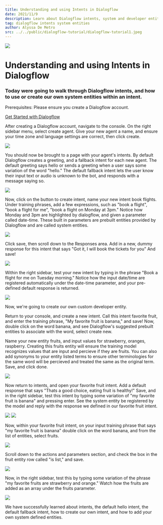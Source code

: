 ```yaml
---
title: Understanding and using Intents in Dialogflow
date: 2021/11/9
description: Learn about Dialogflow intents, system and developer entities in this tutorial.
tag: dialogflow intents system entities 
author: Alyssa De Metro
src: ../../public/dialogflow-tutorial/dialogflow-tutorial1.jpeg
---
```


![](../../public/dialogflow-tutorial/dialogflow-tutorial1.jpeg)

# Understanding and using Intents in Dialogflow

### Today were going to walk through Dialogflow intents, and how to use or create our own system entities within an intent.

Prerequisites: Please ensure you create a Dialogflow account.

[Get Started with Dialogflow](https://www.dialogflow.cloud.google.com)

After creating a Dialogflow account, navigate to the console. On the right sidebar menu, select create agent. Give your new agent a name, and ensure your time zone and language settings are correct, then click create.

![](../../public/dialogflow-intents-entities-tutorial/dialogflow-intentEntities-image1.jpeg) 

You should now be brought to a page with your agent's intents. By default Dialogflow creates a greeting, and a fallback intent for each new agent. The default greeting says hello or sends a greeting when a user says some variation of the word "hello." The default fallback intent lets the user know their input text or audio is unknown to the bot, and responds with a message saying so.

![](../../public/dialogflow-intents-entities-tutorial/dialogflow-intentEntities-image2.jpeg)

Now, click on the button to create intent, name your new intent book flights. Under training phrases, add a few expressions, such as "book a flight", "book a flight for me", "book a flight on Monday at 3pm." Notice how Monday and 3pm are highlighted by dialogflow, and given a parameter called date-time. These built in parameters are prebuilt entities provided by Dialogflow and are called system entities. 

![](../../public/dialogflow-intents-entities-tutorial/dialogflow-intentEntities-image3.jpeg)

Click save, then scroll down to the Responses area. Add in a new, dummy response for this intent that says "Got it, I will book the tickets for you" And save!

![](../../public/dialogflow-intents-entities-tutorial/dialogflow-intentEntities-image4.jpeg)

Within the right sidebar, test your new intent by typing in the phrase "Book a flight for me on Tuesday morning." Notice how the input date/time are registered automatically under the date-time parameter, and your pre-defined default response is returned.

![](../../public/dialogflow-intents-entities-tutorial/dialogflow-intentEntities-image5.jpeg)

Now, we're going to create our own custom developer entity.

Return to your console, and create a new intent. Call this intent favorite fruit, and enter the training phrase, "My favorite fruit is banana," and save! Now, double click on the word banana, and see Dialogflow's suggested prebuilt entities to associate with the word, select create new.

Name your new entity fruits, and input values for strawberry, oranges, raspberry. Creating this fruits entity will ensure the training model recognizes values that are input and percieve if they are fruits. You can also add synonyms to your entity listed terms to ensure other terminologies for the same word will be percieved and treated the same as the original term. Save, and click done.

![](../../public/dialogflow-intents-entities-tutorial/dialogflow-intentEntities-image6.jpeg)

Now return to intents, and open your favorite fruit intent. Add a default response that says "Thats a good choice, eating fruit is healthy!" Save, and in the right sidebar, test this intent by typing some variation of "my favorite fruit is banana" and pressing enter. See the system entity be registered by the model and reply with the response we defined in our favorite fruit intent.

![](../../public/dialogflow-intents-entities-tutorial/dialogflow-intentEntities-image7.jpeg)
![](../../public/dialogflow-intents-entities-tutorial/dialogflow-intentEntities-image8.jpeg)

Now, within your favorite fruit intent, on your input training phrase that says "my favorite fruit is banana" double click on the word banana, and from the list of entities, select fruits.

![](../../public/dialogflow-intents-entities-tutorial/dialogflow-intentEntities-image9.jpeg)

Scroll down to the actions and parameters section, and check the box in the fruit entity row called "is list," and save.

![](../../public/dialogflow-intents-entities-tutorial/dialogflow-intentEntities-image10.jpeg)

Now, in the right sidebar, test this by typing some variation of the phrase "my favorite fruits are strawberry and orange." Watch how the fruits are added as an array under the fruits parameter.

![](../../public/dialogflow-intents-entities-tutorial/dialogflow-intentEntities-image11.jpeg)

We have successfully learned about intents, the default hello intent, the default fallback intent, how to create our own intent, and how to add your own system defined entities.